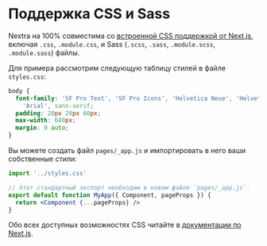 # Поддержка CSS и Sass

Nextra на 100% совместима со 
[встроенной CSS поддержкой от Next.js](https://nextjs.org/docs/basic-features/built-in-css-support),
включая `.css`, `.module.css`, и Sass (`.scss`, `.sass`, `.module.scss`,
`.module.sass`) файлы.

Для примера рассмотрим следующую таблицу стилей в файле `styles.css`:

```css filename="styles.css"
body {
  font-family: 'SF Pro Text', 'SF Pro Icons', 'Helvetica Neue', 'Helvetica',
    'Arial', sans-serif;
  padding: 20px 20px 60px;
  max-width: 680px;
  margin: 0 auto;
}
```

Вы можете создать файл `pages/_app.js` и импортировать в него ваши собственные стили:

```jsx filename="pages/_app.js"
import '../styles.css'

// Этот стандартный экспорт необходим в новом файле `pages/_app.js`.
export default function MyApp({ Component, pageProps }) {
  return <Component {...pageProps} />
}
```

Обо всех доступных возможностях CSS читайте в [документации по Next.js](https://nextjs.org/docs/basic-features/built-in-css-support).